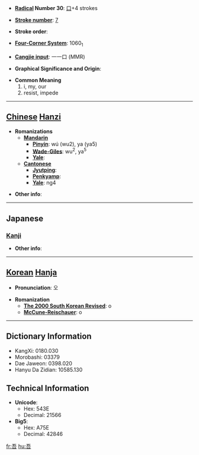 * '''[[Wiktionary:Chinese radical index| Radical]] Number 30''': [[Wiktionary:Chinese radical index 口|口]]+4 strokes

* '''[[Wiktionary:Chinese total strokes index|Stroke number]]''': [[Wiktionary:Chinese total strokes index 7|7]]

* '''Stroke order''': 

* '''[[Wiktionary:Chinese four corner index|Four-Corner System]]''': 1060<sub>1</sub>

* '''[[Wiktionary:Chinese Cangjie index|Cangjie input]]''': 一一口 (MMR)

* '''Graphical Significance and Origin''': 

* '''Common Meaning'''
*#i, my, our
*# resist, impede


----

== [[Chinese]] [[Hanzi]] ==

* '''Romanizations'''
** '''[[Mandarin]]'''
*** '''[[Pinyin]]''': wú (wu2), ya (ya5)
*** '''[[Wade-Giles]]''': wu<sup>2</sup>, ya<sup>5</sup>
*** '''[[Yale]]''': 
** '''[[Cantonese]]'''
*** '''[[Jyutping]]''':
*** '''[[Penkyamp]]''': 
*** '''[[Yale]]''': ng4

* '''Other info''': 

----

==Japanese==
===[[Kanji]]===
{{kanji|on readings=[[ご]] (go)|kun readings=[[われ]] (ware)}}

* '''Other info''':  

----

== [[Korean]] [[Hanja]] ==

* '''Pronunciation''': 오

* '''Romanization'''
** '''[[The 2000 South Korean Revised Romanization|The 2000 South Korean Revised]]''': o
** '''[[McCune-Reischauer]]''': o

----

== Dictionary Information ==

* KangXi: 0180.030
* Morobashi: 03379
* Dae Jaweon: 0398.020
* Hanyu Da Zidian: 10585.130

== Technical Information ==

* '''Unicode''':
** Hex: 543E
** Decimal: 21566
* '''Big5''':
** Hex: A75E
** Decimal: 42846

[[fr:吾]]
[[hu:吾]]